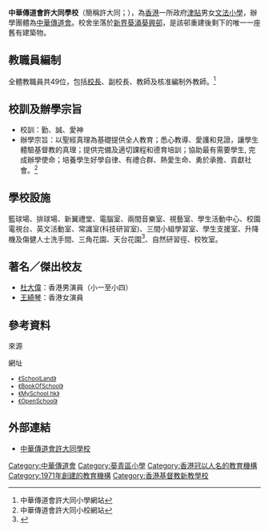 {{Infobox School
| name = 中華傳道會許大同學校<br/>CNEC Ta Tung School
| image = [[File:CNEC_Ta_Tung_School.jpg|280px]]
| motto = 勤、誠、愛神
| established = 1971年
| type = [[津貼學校|津貼]][[全日制|全日制]]小學
| affiliation = [[中華傳道會|中華傳道會]]
| district = [[葵青區|葵青區]]
| grades = 小一至小六
| president = 林明祥先生
| principal = 王少超先生
| staff = 49人
| students = 約900人
| address  = 新界葵涌葵興邨
| website = http://www.cnectt.edu.hk
}}

'''中華傳道會許大同學校'''（簡稱許大同；{{lang-en|CNEC Ta Tung School}}），為[[香港|香港]]一所政府[[津貼學校|津貼]]男女[[文法小學|文法小學]]，辦學團體為[[中華傳道會|中華傳道會]]。校舍坐落於[[新界|新界]][[葵涌|葵涌]][[葵興邨|葵興邨]]，是該邨重建後剩下的唯一一座舊有建築物。

== 教職員編制 ==
全體教職員共49位，包括[[校長|校長]]、副校長、教師及核准編制外教師。<ref>中華傳道會許大同小學網站</ref>

== 校訓及辦學宗旨 ==
*校訓：勤、誠、愛神
*辦學宗旨：以聖經真理為基礎提供全人教育；悉心教導、愛護和見證，讓學生體驗基督教的真理；提供完備及適切課程和德育培訓；協助最有需要學生, 完成辦學使命；培養學生好學自律、有禮合群、熱愛生命、勇於承擔、貢獻社會。<ref>中華傳道會許大同小校網站</ref>

== 學校設施 ==
籃球場、排球場、新翼禮堂、電腦室、兩間音樂室、視藝室、學生活動中心、校園電視台、英文活動室、常識室(科技研習室)、三間小組學習室、學生支援室、升降機及傷健人士洗手間、三角花園、天台花園<ref>{{Cite web |url=http://www.news.gov.hk/tc/record/html/2016/05/20160526_201535.shtml |title=存档副本 |accessdate=2016-10-04 |archive-date=2016-10-05 |archive-url=https://web.archive.org/web/20161005123822/http://www.news.gov.hk/tc/record/html/2016/05/20160526_201535.shtml |dead-url=no }}</ref>、自然研習徑、校牧室。

==著名／傑出校友==
*[[杜大偉|杜大偉]]：香港男演員（小一至小四）
*[[王綺琴|王綺琴]]：香港女演員

==參考資料==
;來源
{{reflist}}
;網址
<small>
*[https://www.schooland.hk/ps/cnectt 《SchoolLand》]{{Wayback|url=https://www.schooland.hk/ps/cnectt |date=20160916072320 }}
*[http://www.bookofschool.com/school/controller/entityDetails?entityid=3583&action=compare 《BookOfSchool》]{{Wayback|url=http://www.bookofschool.com/school/controller/entityDetails?entityid=3583&action=compare |date=20160917031109 }}
*[http://www.myschool.hk/primary-school/C.N.E.C.-Ta-Tung-School 《MySchool.hk》]{{Wayback|url=http://www.myschool.hk/primary-school/C.N.E.C.-Ta-Tung-School |date=20161003211433 }}
*[https://www.openschool.hk/school/list/%E5%B0%8F%E5%AD%B8/search 《OpenSchool》]{{Wayback|url=https://www.openschool.hk/school/list/%E5%B0%8F%E5%AD%B8/search |date=20180721162726 }}
</small>

== 外部連結 ==
{{commonscat|CNEC Ta Tung School}}
* [http://www.cnectt.edu.hk/ 中華傳道會許大同學校]{{Wayback|url=http://www.cnectt.edu.hk/ |date=20111206042437 }} 

[[Category:中華傳道會|Category:中華傳道會]]
[[Category:葵青區小學|Category:葵青區小學]]
[[Category:香港冠以人名的教育機構|Category:香港冠以人名的教育機構]]
[[Category:1971年創建的教育機構|Category:1971年創建的教育機構]]
[[Category:香港基督教新教學校|Category:香港基督教新教學校]]